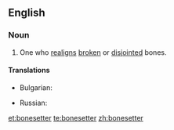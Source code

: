 ==English==

===Noun===
{{en-noun|sg=[[bone]][[setter]]}}

# One who [[realign]]s [[broken]] or [[disjointed]] bones.

====Translations====
{{trans-top|one who realigns broken or disjointed bones}}
* Bulgarian: {{t|bg|чакръкчия}}
{{trans-mid}}
* Russian: {{t|ru|костоправ|m|sc=Cyrl|tr=kostopráv|alt=костопра́в}}
{{trans-bottom}}

[[et:bonesetter]]
[[te:bonesetter]]
[[zh:bonesetter]]